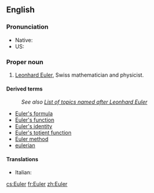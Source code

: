 ==English==

===Pronunciation===
* Native: {{IPA|[ˈɔʏlɐ]}}
* US: {{IPA|/ˈɔɪˌlɚ/}}

===Proper noun===
{{en-proper noun}}

# [[w:Leonhard Euler|Leonhard Euler]], Swiss mathematician and physicist.

====Derived terms====
: ''See also [[w:List of topics named after Leonhard Euler|List of topics named after Leonhard Euler]]''
* [[Euler's formula]]
* [[Euler's function]]
* [[Euler's identity]]
* [[Euler's totient function]]
* [[Euler method]]
* [[eulerian]]

====Translations====
{{trans-top|Leonhard Euler}}
* Italian: {{t|it|Eulero|m}}
{{trans-mid}}
{{trans-bottom}}

[[cs:Euler]]
[[fr:Euler]]
[[zh:Euler]]
